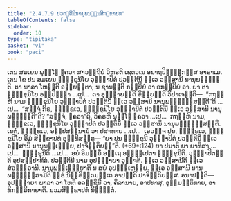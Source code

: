 ```yaml
---
title: "2.4.7.9 ປວຕ຺ຕິນີນານຸພນ຺ຘນສິກ຺ຂາປທ"
tableOfContents: false
sidebar:
  order: 10
type: "tipitaka"
basket: "vi"
book: "paci"
---
```



<DynamicBreadcrumb />

<Division number="1111" book="paci">

<Paragraph number="3278" book="paci">
ເຕນ ສມເຍນ ພຸທ຺ໂຘ ຠຄວາ ສາວຕ຺ຖິຍໍ ວິຫຣຕິ ເຊຕວເນ ອນາຖປິຓ຺ຑິກສ຺ສ ອາຣາເມ. ເຕນ ໂຂ ປນ ສມເຍນ ຠິກ຺ຂຸນິໂຍ ວຸຏ຺ຐາປິຕໍ ປວຕ຺ຕິນິໍ ທ຺ເວ ວສ຺ສານິ ນານຸພນ຺ຘນ຺ຕິ. ຕາ ພາລາ ໂຫນ຺ຕິ ອພ຺ຍຕ຺ຕາ; ນ ຊານນ຺ຕິ ກປ຺ປິຍໍ ວາ ອກປ຺ປິຍໍ ວາ.
</Paragraph>

<Paragraph number="3279" book="paci">
ຍາ ຕາ ຠິກ຺ຂຸນິໂຍ ອປ຺ປິຈ຺ຉາ …ເປ…  ຕາ ອຸຊ຺ຌາຍນ຺ຕິ ຂິຍ຺ຍນ຺ຕິ ວິປາເຈນ຺ຕິ—  “ກຖຎ຺ຫິ ນາມ ຠິກ຺ຂຸນິໂຍ ວຸຏ຺ຐາປິຕໍ ປວຕ຺ຕິນິໍ ທ຺ເວ ວສ຺ສານິ ນານຸພນ຺ຘິສ຺ສນ຺ຕີ”ຕິ …ເປ…  “ສຈ຺ຈໍ ກິຣ, ຠິກ຺ຂເວ, ຠິກ຺ຂຸນິໂຍ ວຸຏ຺ຐາປິຕໍ ປວຕ຺ຕິນິໍ ທ຺ເວ ວສ຺ສານິ ນານຸພນ຺ຘນ຺ຕີ”ຕິ? “ສຈ຺ຈໍ, ຠຄວາ”ຕິ. ວິຄຣຫິ ພຸທ຺ໂຘ ຠຄວາ …ເປ…  ກຖຎ຺ຫິ ນາມ, ຠິກ຺ຂເວ, ຠິກ຺ຂຸນິໂຍ ວຸຏ຺ຐາປິຕໍ ປວຕ຺ຕິນິໍ ທ຺ເວ ວສ຺ສານິ ນານຸພນ຺ຘິສ຺ສນ຺ຕິ. ເນຕໍ, ຠິກ຺ຂເວ, ອປ຺ປສນ຺ນານໍ ວາ ປສາທາຍ …ເປ…  ເອວຎ຺ຈ ປນ, ຠິກ຺ຂເວ, ຠິກ຺ຂຸນິໂຍ ອິມໍ ສິກ຺ຂາປທໍ ອຸທ຺ທິສນ຺ຕຸ—
</Paragraph>

</Division>
<Division number="1112" book="paci">

<Paragraph number="3280" book="paci">
<Emphasis>“ຍາ ປນ ຠິກ຺ຂຸນີ ວຸຏ຺ຐາປິຕໍ ປວຕ຺ຕິນິໍ ທ຺ເວ ວສ຺ສານິ ນານຸພນ຺ເຘຍ຺ຍ, ປາຈິຕ຺ຕິຍນ຺”</Emphasis>ຕິ. (*69*:<Emphasis>124</Emphasis>)
</Paragraph>

</Division>
<Division number="1113" book="paci">

<Paragraph number="3281" book="paci">
<Emphasis>ຍາ ປນາ</Emphasis>ຕິ ຍາ ຍາທິສາ …ເປ…  <Emphasis>ຠິກ຺ຂຸນີ</Emphasis>ຕິ …ເປ…  ອຍໍ ອິມສ຺ມິໍ ອຕ຺ເຖ ອຘິປ຺ເປຕາ ຠິກ຺ຂຸນີຕິ.
</Paragraph>

<Paragraph number="3282" book="paci">
<Emphasis>ວຸຏ຺ຐາປິຕນ຺</Emphasis>ຕິ ອຸປສມ຺ປາທິຕໍ. <Emphasis>ປວຕ຺ຕິນີ</Emphasis> ນາມ ອຸປຊ຺ຌາຍາ ວຸຈ຺ຈຕິ. <Emphasis>ທ຺ເວ ວສ຺ສານີ</Emphasis>ຕິ ທ຺ເວ ສໍວຈ຺ຉຣານິ. <Emphasis>ນານຸພນ຺ເຘຍ຺ຍາ</Emphasis>ຕິ ນ ສຍໍ ອຸປຏ຺ຐເຫຍ຺ຍ. ທ຺ເວ ວສ຺ສານິ ນານຸພນ຺ຘິສ຺ສາມີຕິ ຘຸຣໍ ນິກ຺ຂິຕ຺ຕມຕ຺ເຕ ອາປຕ຺ຕິ ປາຈິຕ຺ຕິຍສ຺ສ.
</Paragraph>

</Division>
<Division number="1114" book="paci">

<Paragraph number="3283" book="paci">
ອນາປຕ຺ຕິ—  ອຸປຊ຺ຌາຍາ ພາລາ ວາ ໂຫຕິ ອລຊ຺ຊິນີ ວາ, ຄິລານາຍ, ອາປທາສຸ, ອຸມ຺ມຕ຺ຕິກາຍ, ອາທິກມ຺ມິກາຍາຕິ.

</Paragraph>
</Division>

<Paragraph number="3284" type="center" book="paci">
ນວມສິກ຺ຂາປທໍ ນິຏ຺ຐິຕໍ.
</Paragraph>